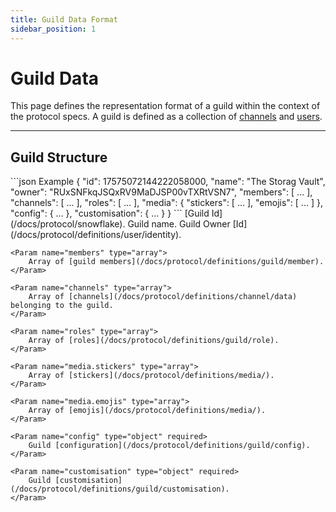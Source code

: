 ```yaml
---
title: Guild Data Format
sidebar_position: 1
---
```



# Guild Data

This page defines the representation format of a guild within the context of the protocol specs. A guild is defined as
a collection of [channels](/docs/protocol/definitions/channel/data) and
[users](/docs/protocol/definitions/user/data#public-user-structure).

---

## Guild Structure

<SchemaExample path="/definitions/guild/guild.json">
```json Example
{
    "id": 17575072144222058000,
    "name": "The Storag Vault",
    "owner": "RUxSNFkqJSQxRV9MaDJSP00vTXRtVSN7",
    "members": [ ... ],
    "channels": [  ...  ],
    "roles": [  ...  ],
    "media": {
        "stickers": [  ...  ],
        "emojis": [  ...  ]
    },
    "config": {  ...  },
    "customisation": {  ...  }
}
```
</SchemaExample>

<ParamsList>
    <Param name="id" type="integer" required>
        [Guild Id](/docs/protocol/snowflake).
    </Param>
    <Param name="name" type="string">
        Guild name.
    </Param>
    <Param name="owner" type="string">
        Guild Owner [Id](/docs/protocol/definitions/user/identity).
    </Param>

    <Param name="members" type="array">
        Array of [guild members](/docs/protocol/definitions/guild/member).
    </Param>

    <Param name="channels" type="array">
        Array of [channels](/docs/protocol/definitions/channel/data) belonging to the guild.
    </Param>

    <Param name="roles" type="array">
        Array of [roles](/docs/protocol/definitions/guild/role).
    </Param>

    <Param name="media.stickers" type="array">
        Array of [stickers](/docs/protocol/definitions/media/).
    </Param>

    <Param name="media.emojis" type="array">
        Array of [emojis](/docs/protocol/definitions/media/).
    </Param>

    <Param name="config" type="object" required>
        Guild [configuration](/docs/protocol/definitions/guild/config).
    </Param>

    <Param name="customisation" type="object" required>
        Guild [customisation](/docs/protocol/definitions/guild/customisation).
    </Param>
</ParamsList>
